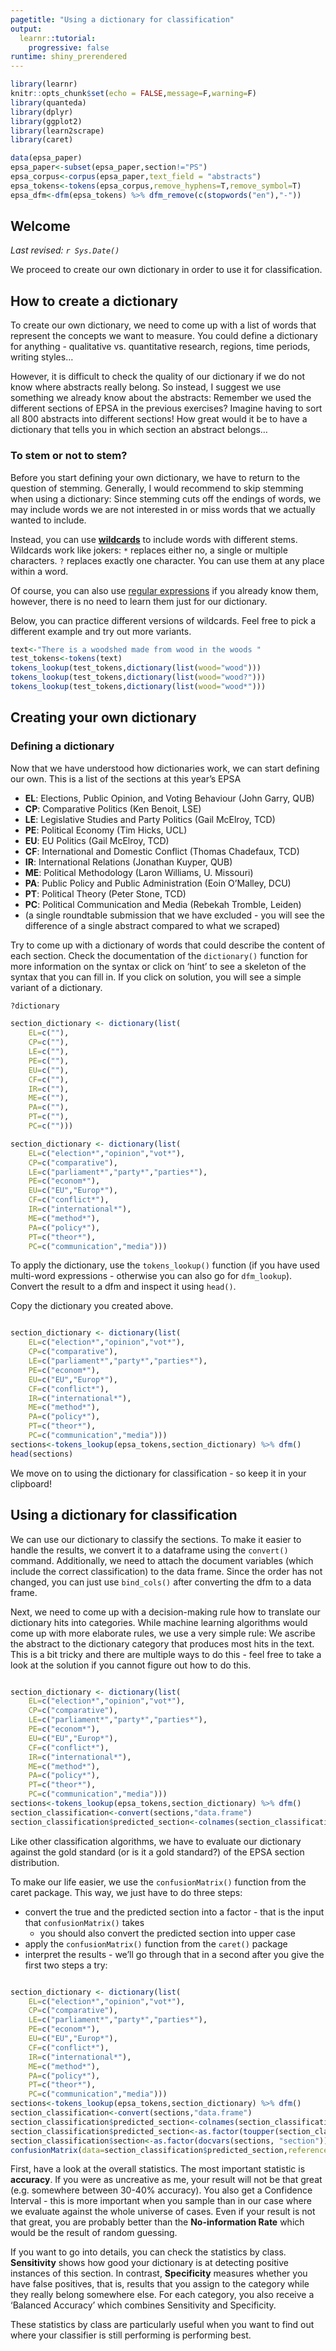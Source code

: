 ```yaml
---
pagetitle: "Using a dictionary for classification"
output: 
  learnr::tutorial:
    progressive: false
runtime: shiny_prerendered
---
```


```r
library(learnr)
knitr::opts_chunk$set(echo = FALSE,message=F,warning=F)
library(quanteda)
library(dplyr)
library(ggplot2)
library(learn2scrape)
library(caret)

data(epsa_paper)
epsa_paper<-subset(epsa_paper,section!="PS")
epsa_corpus<-corpus(epsa_paper,text_field = "abstracts")
epsa_tokens<-tokens(epsa_corpus,remove_hyphens=T,remove_symbol=T)
epsa_dfm<-dfm(epsa_tokens) %>% dfm_remove(c(stopwords("en"),"-"))
```





## Welcome

*Last revised: `r Sys.Date()`*

We proceed to create our own dictionary in order to use it for classification.


## How to create a dictionary

To create our own dictionary, we need to come up with a list of words that represent the concepts we want to measure. 
You could define a dictionary for anything - qualitative vs. quantitative research, regions, time periods, writing styles...

However, it is difficult to check the quality of our dictionary if we do not know where abstracts really belong. So instead, I suggest we use something we already know about the abstracts: 
Remember we used the different sections of EPSA in the previous exercises? Imagine having to sort all 800 abstracts into different sections! How great would it be to have a dictionary that tells you in which section an abstract belongs...

### To stem or not to stem?

Before you start defining your own dictionary, we have to return to the question of stemming.
Generally, I would recommend to skip stemming when using a dictionary: Since stemming cuts off the endings of words, we may include words we are not interested in or miss words that we actually wanted to include.

Instead, you can use [**wildcards**](https://en.wikipedia.org/wiki/Glob_(programming)){target="_blank"} to include words with different stems. Wildcards work like jokers: `*` replaces either no, a single or multiple characters. `?` replaces exactly one character. You can use them at any place within a word.

Of course, you can also use [regular expressions](https://stringr.tidyverse.org/articles/regular-expressions.html){target="_blank"} if you already know them, however, there is no need to learn them just for our dictionary.

Below, you can practice different versions of wildcards. Feel free to pick a different example and try out more variants.

```r
text<-"There is a woodshed made from wood in the woods "
test_tokens<-tokens(text)
tokens_lookup(test_tokens,dictionary(list(wood="wood")))
tokens_lookup(test_tokens,dictionary(list(wood="wood?")))
tokens_lookup(test_tokens,dictionary(list(wood="wood*")))
```

## Creating your own dictionary

### Defining a dictionary

Now that we have understood how dictionaries work, we can start defining our own. This is a list of the sections at this year's EPSA

- **EL**: Elections, Public Opinion, and Voting Behaviour (John Garry, QUB)
- **CP**: Comparative Politics (Ken Benoit, LSE)
- **LE**: Legislative Studies and Party Politics (Gail McElroy, TCD)
- **PE**: Political Economy (Tim Hicks, UCL)
- **EU**: EU Politics (Gail McElroy, TCD)
- **CF**: International and Domestic Conflict (Thomas Chadefaux, TCD)
- **IR**: International Relations (Jonathan Kuyper, QUB)
- **ME**: Political Methodology (Laron Williams, U. Missouri)
- **PA**: Public Policy and Public Administration (Eoin O’Malley, DCU)
- **PT**: Political Theory (Peter Stone, TCD)
- **PC**: Political Communication and Media (Rebekah Tromble, Leiden)
- (a single roundtable submission that we have excluded - you will see the difference of a single abstract compared to what we scraped)

Try to come up with a dictionary of words that could describe the content of each section. Check the documentation of the `dictionary()` function for more information on the syntax or click on 'hint' to see a skeleton of the syntax that you can fill in. If you click on solution, you will see a simple variant of a dictionary.

```r
?dictionary


```

```r
section_dictionary <- dictionary(list(
    EL=c(""),
    CP=c(""),
    LE=c(""),
    PE=c(""),
    EU=c(""),
    CF=c(""),
    IR=c(""),
    ME=c(""),
    PA=c(""),
    PT=c(""),
    PC=c("")))
```

```r
section_dictionary <- dictionary(list(
    EL=c("election*","opinion","vot*"),
    CP=c("comparative"),
    LE=c("parliament*","party*","parties*"),
    PE=c("econom*"),
    EU=c("EU","Europ*"),
    CF=c("conflict*"),
    IR=c("international*"),
    ME=c("method*"),
    PA=c("policy*"),
    PT=c("theor*"),
    PC=c("communication","media")))
```

To apply the dictionary, use the `tokens_lookup()` function (if you have used multi-word expressions - otherwise you can also go for `dfm_lookup`). Convert the result to a dfm and inspect it using `head()`.

Copy the dictionary you created above.

```r



```

```r
section_dictionary <- dictionary(list(
    EL=c("election*","opinion","vot*"),
    CP=c("comparative"),
    LE=c("parliament*","party*","parties*"),
    PE=c("econom*"),
    EU=c("EU","Europ*"),
    CF=c("conflict*"),
    IR=c("international*"),
    ME=c("method*"),
    PA=c("policy*"),
    PT=c("theor*"),
    PC=c("communication","media")))
sections<-tokens_lookup(epsa_tokens,section_dictionary) %>% dfm()
head(sections)
```

We move on to using the dictionary for classification - so keep it in your clipboard!

## Using a dictionary for classification

We can use our dictionary to classify the sections. To make it easier to handle the results, we convert it to a dataframe using the `convert()` command. Additionally, we need to attach the document variables (which include the correct classification) to the data frame. Since the order has not changed, you can just use `bind_cols()` after converting the dfm to a data frame.

Next, we need to come up with a decision-making rule how to translate our dictionary hits into categories. While machine learning algorithms would come up with more elaborate rules, we use a very simple rule: We ascribe the abstract to the dictionary category that produces most hits in the text. This is a bit tricky and there are multiple ways to do this - feel free to take a look at the solution if you cannot figure out how to do this.



```r

```

```r
section_dictionary <- dictionary(list(
    EL=c("election*","opinion","vot*"),
    CP=c("comparative"),
    LE=c("parliament*","party*","parties*"),
    PE=c("econom*"),
    EU=c("EU","Europ*"),
    CF=c("conflict*"),
    IR=c("international*"),
    ME=c("method*"),
    PA=c("policy*"),
    PT=c("theor*"),
    PC=c("communication","media")))
sections<-tokens_lookup(epsa_tokens,section_dictionary) %>% dfm()
section_classification<-convert(sections,"data.frame")
section_classification$predicted_section<-colnames(section_classification[,2:12])[max.col(section_classification[,2:12])]
```


Like other classification algorithms, we have to evaluate our dictionary against the gold standard (or is it a gold standard?) of the EPSA section distribution.

To make our life easier, we use the `confusionMatrix()` function from the caret package. This way, we just have to do three steps:

- convert the true and the predicted section into a factor - that is the input that `confusionMatrix()` takes
    - you should also convert the predicted section into upper case
- apply the `confusionMatrix()` function from the `caret()` package
- interpret the results - we'll go through that in a second after you give the first two steps a try:

```r

```



```r
section_dictionary <- dictionary(list(
    EL=c("election*","opinion","vot*"),
    CP=c("comparative"),
    LE=c("parliament*","party*","parties*"),
    PE=c("econom*"),
    EU=c("EU","Europ*"),
    CF=c("conflict*"),
    IR=c("international*"),
    ME=c("method*"),
    PA=c("policy*"),
    PT=c("theor*"),
    PC=c("communication","media")))
sections<-tokens_lookup(epsa_tokens,section_dictionary) %>% dfm()
section_classification<-convert(sections,"data.frame")
section_classification$predicted_section<-colnames(section_classification[,2:12])[max.col(section_classification[,2:12])]
section_classification$predicted_section<-as.factor(toupper(section_classification$predicted_section))
section_classification$section<-as.factor(docvars(sections, "section"))
confusionMatrix(data=section_classification$predicted_section,reference=section_classification$section)
```

First, have a look at the overall statistics. The most important statistic is **accuracy**. If you were as uncreative as me, your result will not be that great (e.g. somewhere between 30-40% accuracy). You also get a Confidence Interval - this is more important when you sample than in our case where we evaluate against the whole universe of cases. Even if your result is not that great, you are probably better than the **No-information Rate** which would be the result of random guessing.

If you want to go into details, you can check the statistics by class. **Sensitivity** shows how good your dictionary is at detecting positive instances of this section. In contrast, **Specificity** measures whether you have false positives, that is, results that you assign to the category while they really belong somewhere else. For each category, you also receive a 'Balanced Accuracy' which combines Sensitivity and Specificity.

These statistics by class are particularly useful when you want to find out where your classifier is still performing is performing best.
